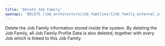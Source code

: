 ```yaml
---
title: 'Delete Job Family'
openapi: 'DELETE /job_architecture/job_families/{job_family_external_id}'
---
```


Delete the Job Family information stored inside the system. By deleting the Job Family, all Job Family Profile Data is also deleted, together with every Job which is linked to this Job Family.
